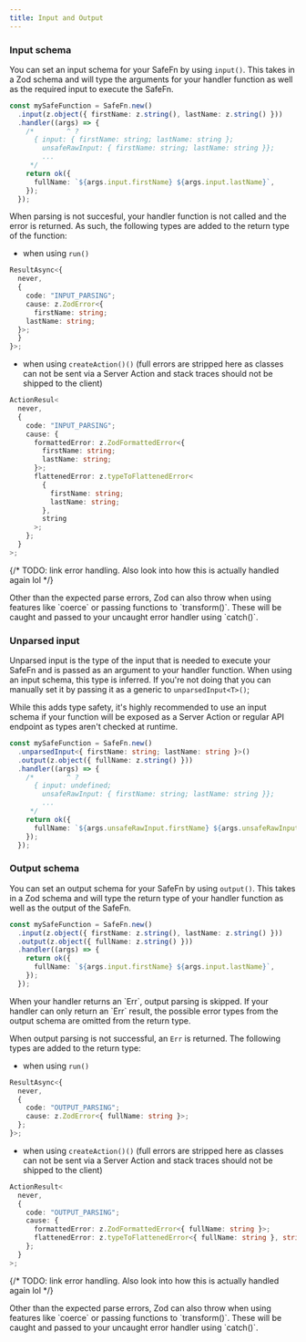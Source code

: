 ```yaml
---
title: Input and Output
---
```


### Input schema

You can set an input schema for your SafeFn by using `input()`. This takes in a Zod schema and will type the arguments for your handler function as well as the required input to execute the SafeFn.

```ts
const mySafeFunction = SafeFn.new()
  .input(z.object({ firstName: z.string(), lastName: z.string() }))
  .handler((args) => {
    /*        ^ ?
      { input: { firstName: string; lastName: string };
        unsafeRawInput: { firstName: string; lastName: string }};
        ...
     */
    return ok({
      fullName: `${args.input.firstName} ${args.input.lastName}`,
    });
  });
```

When parsing is not succesful, your handler function is not called and the error is returned. As such, the following types are added to the return type of the function:

- when using `run()`

```ts
ResultAsync<{
  never,
  {
    code: "INPUT_PARSING";
    cause: z.ZodError<{
      firstName: string;
    lastName: string;
  }>;
  }
}>;
```

- when using `createAction()()` (full errors are stripped here as classes can not be sent via a Server Action and stack traces should not be shipped to the client)

```ts
ActionResul<
  never,
  {
    code: "INPUT_PARSING";
    cause: {
      formattedError: z.ZodFormattedError<{
        firstName: string;
        lastName: string;
      }>;
      flattenedError: z.typeToFlattenedError<
        {
          firstName: string;
          lastName: string;
        },
        string
      >;
    };
  }
>;
```

{/* TODO: link error handling. Also look into how this is actually handled again lol */}

<Callout type="warn">
  Other than the expected parse errors, Zod can also throw when using features
  like `coerce` or passing functions to `transform()`. These will be caught and
  passed to your uncaught error handler using `catch()`.
</Callout>

### Unparsed input

Unparsed input is the type of the input that is needed to execute your SafeFn and is passed as an argument to your handler function. When using an input schema, this type is inferred.
If you're not doing that you can manually set it by passing it as a generic to `unparsedInput<T>()`;

<Callout type="warn">
  While this adds type safety, it's highly recommended to use an input schema if
  your function will be exposed as a Server Action or regular API endpoint as
  types aren't checked at runtime.
</Callout>

```ts
const mySafeFunction = SafeFn.new()
  .unparsedInput<{ firstName: string; lastName: string }>()
  .output(z.object({ fullName: z.string() }))
  .handler((args) => {
    /*        ^ ?
      { input: undefined;
        unsafeRawInput: { firstName: string; lastName: string }};
        ...
     */
    return ok({
      fullName: `${args.unsafeRawInput.firstName} ${args.unsafeRawInput.lastName}`,
    });
  });
```

### Output schema

You can set an output schema for your SafeFn by using `output()`. This takes in a Zod schema and will type the return type of your handler function as well as the output of the SafeFn.

```ts
const mySafeFunction = SafeFn.new()
  .input(z.object({ firstName: z.string(), lastName: z.string() }))
  .output(z.object({ fullName: z.string() }))
  .handler((args) => {
    return ok({
      fullName: `${args.input.firstName} ${args.input.lastName}`,
    });
  });
```

<Callout type="info">
  When your handler returns an `Err`, output parsing is skipped. If your handler
  can only return an `Err` result, the possible error types from the output
  schema are omitted from the return type.
</Callout>

When output parsing is not successful, an `Err` is returned. The following types are added to the return type:

- when using `run()`

```ts
ResultAsync<{
  never,
  {
    code: "OUTPUT_PARSING";
    cause: z.ZodError<{ fullName: string }>;
  };
}>;
```

- when using `createAction()()` (full errors are stripped here as classes can not be sent via a Server Action and stack traces should not be shipped to the client)

```ts
ActionResult<
  never,
  {
    code: "OUTPUT_PARSING";
    cause: {
      formattedError: z.ZodFormattedError<{ fullName: string }>;
      flattenedError: z.typeToFlattenedError<{ fullName: string }, string>;
    };
  }
>;
```

{/* TODO: link error handling. Also look into how this is actually handled again lol */}

<Callout type="warn">
  Other than the expected parse errors, Zod can also throw when using features
  like `coerce` or passing functions to `transform()`. These will be caught and
  passed to your uncaught error handler using `catch()`.
</Callout>

